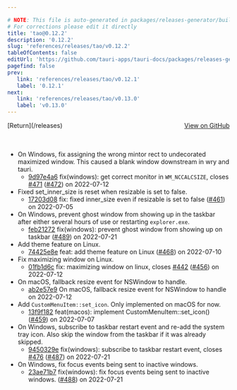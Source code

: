 ```yaml
---

# NOTE: This file is auto-generated in packages/releases-generator/build.ts
# For corrections please edit it directly
title: 'tao@0.12.2'
description: '0.12.2'
slug: 'references/releases/tao/v0.12.2'
tableOfContents: false
editUrl: 'https://github.com/tauri-apps/tauri-docs/packages/releases-generator/build.ts'
pagefind: false
prev:
   link: 'references/releases/tao/v0.12.1'
   label: '0.12.1'
next:
   link: 'references/releases/tao/v0.13.0'
   label: 'v0.13.0'
---
```


<div style="margin-bottom:3rem; display: flex; justify-content: space-between; align-items: center"><span>[Return](/releases)</span><span><a href="https://github.com/tauri-apps/tao/releases/tag/tao-v0.12.2">View on GitHub</a></span></div>

- On Windows, fix assigning the wrong mintor rect to undecorated maximized window. This caused a blank window downstream in wry and tauri.
  - [9d97e4a6](https://github.com/tauri-apps/tao/commit/9d97e4a646ce8a4372d3ed2c22d227d8a33ba8ba) fix(windows): get correct monitor in `WM_NCCALCSIZE`, closes [#471](https://github.com/tauri-apps/tao/pull/471) ([#472](https://github.com/tauri-apps/tao/pull/472)) on 2022-07-12
- Fixed set_inner_size is reset when resizable is set to false.
  - [17203d08](https://github.com/tauri-apps/tao/commit/17203d08a4ee49c8fa8decb24bcf76fe4c264ca7) fix: fixed inner_size even if resizable is set to false ([#461](https://github.com/tauri-apps/tao/pull/461)) on 2022-07-05
- On Windows, prevent ghost window from showing up in the taskbar after either several hours of use or restarting `explorer.exe`.
  - [feb21272](https://github.com/tauri-apps/tao/commit/feb212726da553397beda6428666092b0561fd12) fix(windows): prevent ghost window from showing up on taskbar ([#489](https://github.com/tauri-apps/tao/pull/489)) on 2022-07-21
- Add theme feature on Linux.
  - [74425e8e](https://github.com/tauri-apps/tao/commit/74425e8e5b032299cec99f8278d9a05ae650013c) feat: add theme feature on Linux ([#468](https://github.com/tauri-apps/tao/pull/468)) on 2022-07-10
- Fix maximizing window on Linux.
  - [01fb1d6c](https://github.com/tauri-apps/tao/commit/01fb1d6cdf17f01ebe5757f4a66a0d8e40222490) fix: maximizing window on linux, closes [#442](https://github.com/tauri-apps/tao/pull/442) ([#456](https://github.com/tauri-apps/tao/pull/456)) on 2022-07-12
- On macOS, fallback resize event for NSWindow to handle.
  - [ab2e57e9](https://github.com/tauri-apps/tao/commit/ab2e57e9ec056861fa772262a2128c2ac2e16d1b) On macOS, fallback resize event for NSWindow to handle on 2022-07-12
- Add `CustomMenuItem::set_icon`. Only implemented on macOS for now.
  - [13f9f182](https://github.com/tauri-apps/tao/commit/13f9f182754b0bfbaa9163330aed4d444b1e007a) feat(macos): implement CustomMenuItem::set_icon() ([#459](https://github.com/tauri-apps/tao/pull/459)) on 2022-07-07
- On Windows, subscribe to taskbar restart event and re-add the system tray icon.
  Also skip the window from the taskbar if it was already skipped.
  - [9450329e](https://github.com/tauri-apps/tao/commit/9450329e3ab70aa3608ef44207df19cfdddf45a0) fix(windows): subscribe to taskbar restart event, closes [#476](https://github.com/tauri-apps/tao/pull/476) ([#487](https://github.com/tauri-apps/tao/pull/487)) on 2022-07-21
- On Windows, fix focus events being sent to inactive windows.
  - [23ae71b7](https://github.com/tauri-apps/tao/commit/23ae71b717184e2eb0f2da0c683b7c8f0b5cd216) fix(windows): fix focus events being sent to inactive windows. ([#488](https://github.com/tauri-apps/tao/pull/488)) on 2022-07-21

